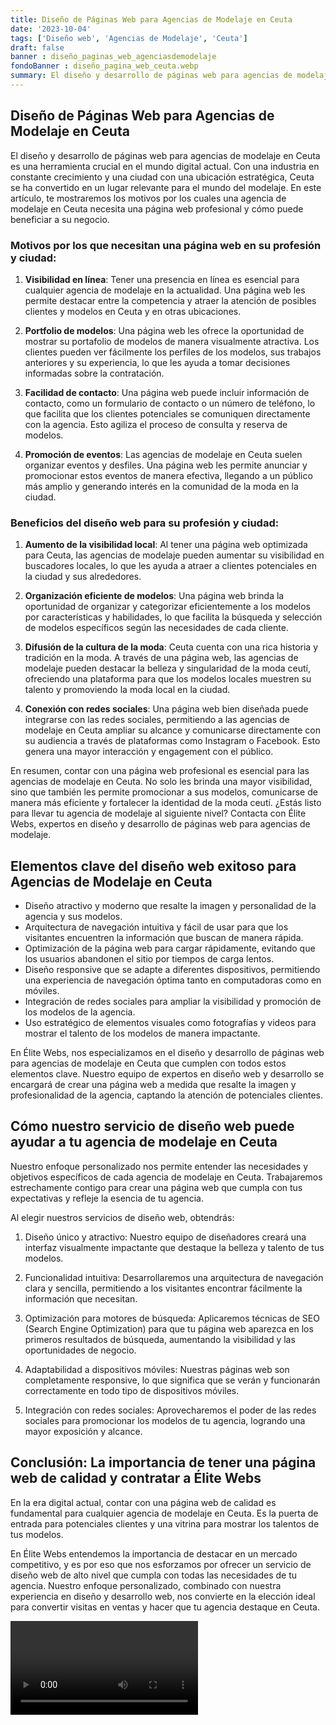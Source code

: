 ```yaml
---
title: Diseño de Páginas Web para Agencias de Modelaje en Ceuta
date: '2023-10-04'
tags: ['Diseño web', 'Agencias de Modelaje', 'Ceuta']
draft: false
banner : diseño_paginas_web_agenciasdemodelaje
fondoBanner : diseño_pagina_web_ceuta.webp
summary: El diseño y desarrollo de páginas web para agencias de modelaje en Ceuta es una herramienta crucial en el mundo digital actual. Con una industria en constante crecimiento y una ciudad con una ubicación estratégica, Ceuta se ha convertido en un lugar relevante para el mundo del modelaje. En este artículo, te mostraremos los motivos por los cuales una agencia de modelaje en Ceuta necesita una página web profesional y cómo puede beneficiar a su negocio.
---
```


## Diseño de Páginas Web para Agencias de Modelaje en Ceuta

El diseño y desarrollo de páginas web para agencias de modelaje en Ceuta es una herramienta crucial en el mundo digital actual. Con una industria en constante crecimiento y una ciudad con una ubicación estratégica, Ceuta se ha convertido en un lugar relevante para el mundo del modelaje. En este artículo, te mostraremos los motivos por los cuales una agencia de modelaje en Ceuta necesita una página web profesional y cómo puede beneficiar a su negocio.

### Motivos por los que necesitan una página web en su profesión y ciudad:

1. **Visibilidad en línea**: Tener una presencia en línea es esencial para cualquier agencia de modelaje en la actualidad. Una página web les permite destacar entre la competencia y atraer la atención de posibles clientes y modelos en Ceuta y en otras ubicaciones.

2. **Portfolio de modelos**: Una página web les ofrece la oportunidad de mostrar su portafolio de modelos de manera visualmente atractiva. Los clientes pueden ver fácilmente los perfiles de los modelos, sus trabajos anteriores y su experiencia, lo que les ayuda a tomar decisiones informadas sobre la contratación.

3. **Facilidad de contacto**: Una página web puede incluir información de contacto, como un formulario de contacto o un número de teléfono, lo que facilita que los clientes potenciales se comuniquen directamente con la agencia. Esto agiliza el proceso de consulta y reserva de modelos.

4. **Promoción de eventos**: Las agencias de modelaje en Ceuta suelen organizar eventos y desfiles. Una página web les permite anunciar y promocionar estos eventos de manera efectiva, llegando a un público más amplio y generando interés en la comunidad de la moda en la ciudad.

### Beneficios del diseño web para su profesión y ciudad:

1. **Aumento de la visibilidad local**: Al tener una página web optimizada para Ceuta, las agencias de modelaje pueden aumentar su visibilidad en buscadores locales, lo que les ayuda a atraer a clientes potenciales en la ciudad y sus alrededores.

2. **Organización eficiente de modelos**: Una página web brinda la oportunidad de organizar y categorizar eficientemente a los modelos por características y habilidades, lo que facilita la búsqueda y selección de modelos específicos según las necesidades de cada cliente.

3. **Difusión de la cultura de la moda**: Ceuta cuenta con una rica historia y tradición en la moda. A través de una página web, las agencias de modelaje pueden destacar la belleza y singularidad de la moda ceutí, ofreciendo una plataforma para que los modelos locales muestren su talento y promoviendo la moda local en la ciudad.

4. **Conexión con redes sociales**: Una página web bien diseñada puede integrarse con las redes sociales, permitiendo a las agencias de modelaje en Ceuta ampliar su alcance y comunicarse directamente con su audiencia a través de plataformas como Instagram o Facebook. Esto genera una mayor interacción y engagement con el público.

En resumen, contar con una página web profesional es esencial para las agencias de modelaje en Ceuta. No solo les brinda una mayor visibilidad, sino que también les permite promocionar a sus modelos, comunicarse de manera más eficiente y fortalecer la identidad de la moda ceutí. ¿Estás listo para llevar tu agencia de modelaje al siguiente nivel? Contacta con Élite Webs, expertos en diseño y desarrollo de páginas web para agencias de modelaje.

<GifSeo />

<Cta />

## Elementos clave del diseño web exitoso para Agencias de Modelaje en Ceuta

- Diseño atractivo y moderno que resalte la imagen y personalidad de la agencia y sus modelos.
- Arquitectura de navegación intuitiva y fácil de usar para que los visitantes encuentren la información que buscan de manera rápida.
- Optimización de la página web para cargar rápidamente, evitando que los usuarios abandonen el sitio por tiempos de carga lentos.
- Diseño responsive que se adapte a diferentes dispositivos, permitiendo una experiencia de navegación óptima tanto en computadoras como en móviles.
- Integración de redes sociales para ampliar la visibilidad y promoción de los modelos de la agencia.
- Uso estratégico de elementos visuales como fotografías y videos para mostrar el talento de los modelos de manera impactante.

En Élite Webs, nos especializamos en el diseño y desarrollo de páginas web para agencias de modelaje en Ceuta que cumplen con todos estos elementos clave. Nuestro equipo de expertos en diseño web y desarrollo se encargará de crear una página web a medida que resalte la imagen y profesionalidad de la agencia, captando la atención de potenciales clientes.

## Cómo nuestro servicio de diseño web puede ayudar a tu agencia de modelaje en Ceuta

Nuestro enfoque personalizado nos permite entender las necesidades y objetivos específicos de cada agencia de modelaje en Ceuta. Trabajaremos estrechamente contigo para crear una página web que cumpla con tus expectativas y refleje la esencia de tu agencia.

Al elegir nuestros servicios de diseño web, obtendrás:

1. Diseño único y atractivo: Nuestro equipo de diseñadores creará una interfaz visualmente impactante que destaque la belleza y talento de tus modelos.

2. Funcionalidad intuitiva: Desarrollaremos una arquitectura de navegación clara y sencilla, permitiendo a los visitantes encontrar fácilmente la información que necesitan.

3. Optimización para motores de búsqueda: Aplicaremos técnicas de SEO (Search Engine Optimization) para que tu página web aparezca en los primeros resultados de búsqueda, aumentando la visibilidad y las oportunidades de negocio.

4. Adaptabilidad a dispositivos móviles: Nuestras páginas web son completamente responsive, lo que significa que se verán y funcionarán correctamente en todo tipo de dispositivos móviles.

5. Integración con redes sociales: Aprovecharemos el poder de las redes sociales para promocionar los modelos de tu agencia, logrando una mayor exposición y alcance.

## Conclusión: La importancia de tener una página web de calidad y contratar a Élite Webs

En la era digital actual, contar con una página web de calidad es fundamental para cualquier agencia de modelaje en Ceuta. Es la puerta de entrada para potenciales clientes y una vitrina para mostrar los talentos de tus modelos.

En Élite Webs entendemos la importancia de destacar en un mercado competitivo, y es por eso que nos esforzamos por ofrecer un servicio de diseño web de alto nivel que cumpla con todas las necesidades de tu agencia. Nuestro enfoque personalizado, combinado con nuestra experiencia en diseño y desarrollo web, nos convierte en la elección ideal para convertir visitas en ventas y hacer que tu agencia destaque en Ceuta.

<Video />

<CtaBot job='Agencias de Modelaje' city='Ceuta'/>

<Gmaps query='Ceuta+españa+maps' />